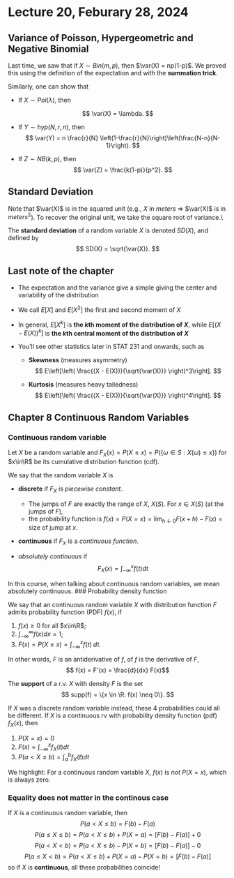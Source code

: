 # Lecture 20, Feburary 28, 2024

## Variance of Poisson, Hypergeometric and Negative Binomial

Last time, we saw that if $X \sim Bin(m,p)$, then $\var(X) = np(1-p)$. We proved this using the definition of the expectation and with the **summation trick**.

Similarly, one can show that 

* If $X\sim Poi(\lambda)$, then

$$
\var(X) = \lambda.
$$

* If $Y \sim hyp(N,r,n)$, then
$$
\var(Y) = n \frac{r}{N} \left(1-\frac{r}{N}\right)\left(\frac{N-n}{N-1}\right).
$$


* If $Z \sim NB(k,p)$, then
$$
\var(Z) = \frac{k(1-p)}{p^2}.
$$

## Standard Deviation

Note that $\var(X)$ is in the squared unit (e.g., $X$ in $meters$ $\Rightarrow$ $\var(X)$ is in $meters^2$).  To recover the original unit, we take the square root of variance.\\


::: {.definition name="Standard Deviation"}
The **standard deviation** of a random variable $X$ is denoted $SD(X)$, and defined by
$$
SD(X) = \sqrt{\var(X)}.
$$
:::

## Last note of the chapter

* The expectation and the variance give a simple \blue{summary of the distribution} giving the center and variability of the distribution 

* We call $E[X]$ and $E[X^2]$ the first and second moment of $X$

* In general, $E[X^k]$ is **the $k$th moment of the distribution of $X$**, while $E[ (X-E(X))^k]$ is **the $k$th central moment of the distribution of $X$**  

* You'll see other statistics later in STAT 231 and onwards, such as 
  + **Skewness** (measures asymmetry) 
  $$
  E\left[\left( \frac{(X - E(X))}{\sqrt{\var(X)}} \right)^3\right].
  $$
  
  + **Kurtosis** (measures heavy tailedness)
  $$
  E\left[\left( \frac{(X - E(X))}{\sqrt{\var(X)}} \right)^4\right].
  $$

## Chapter 8 Continuous Random Variables

### Continuous random variable

Let $X$ be a random variable and  $F_X(x) = P(X\leq x) = P(\{\omega\in S : X(\omega)\leq x\})$ for $x\in\R$ be its cumulative distribution function (cdf). 

We say that the random variable $X$ is

+ **discrete** if $F_X$ is *piecewise constant*.
  + The jumps of $F$ are exactly the range of $X$, $X(S)$. For $x\in X(S)$ (at the jumps of $F$), 
  + the probability function is $f(x)=P(X=x)=\lim_{h\downarrow 0} F(x+h)-F(x)=\text{size of jump at $x$}$. 

+ **continuous** if $F_X$ is a *continuous function*. 

+ *absolutely continuous* if 
       $$ F_X(x) = \int_{-\infty}^x f(t) dt$$
       
In this course, when talking about continuous random variables, we mean absolutely continuous. 
### Probability density function

::: {.definition name="Probability Density Function"}
We say that an continuous random variable $X$ with distribution function $F$ admits probability \textbf{density} function (PDF) $f(x)$, if

1. $f(x)\geq 0$ for all $x\in\R$;
2. $\int_{-\infty}^\infty f(x)dx = 1$;
3. $F(x)=P(X\leq x)= \int_{-\infty}^x f(t)\;d t$.

In other words, $F$ is an antiderivative of $f$, of $f$ is the derivative of $F$, 
    $$ f(x) = F'(x) = \frac{d}{dx} F(x)$$
:::

::: {.definition name="Support"}
 The **support** of a r.v. $X$ with density $F$ is the set
$$
supp(f) = \{x \in \R: f(x) \neq 0\}.
$$
:::
   
   
If $X$ was a discrete random variable instead, these 4 probabilities could all be different. 
If $X$ is a continuous rv with probability density function (pdf) $f_X(x)$, then

1. $P(X=x)=0$
2. $F(x) = \int_{-\infty}^x f_X(t)dt$
3. $P(a < X \leq b) = \int_a^b f_X(t)dt$


We highlight: For a continuous random variable $X$,  $f(x)$ is *not* $P(X=x)$, which is always zero.   
   
### Equality does not matter in the continous case

If $X$ is a continuous random variable, then
$$ P(a<X\leq b) = F(b)-F(a)$$
$$ P(a\leq X \leq b) =  P(a<X\leq b) +P(X=a)=[F(b)-F(a)]+0$$
$$ P(a<X<b)=P(a<X\leq b) -P(X=b)=[F(b)-F(a)]-0$$
$$ P(a\leq X<b) = P(a<X\leq b) +P(X=a)-P(X=b)=[F(b)-F(a)]$$
so if $X$ is **continuous**, all these probabilities coincide! 

